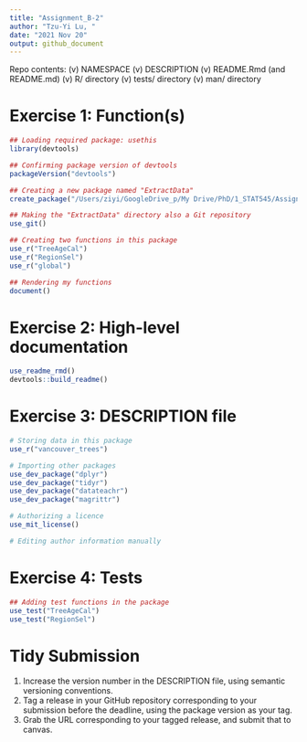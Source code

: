 ```yaml
---
title: "Assignment_B-2"
author: "Tzu-Yi Lu, "
date: "2021 Nov 20"
output: github_document
---
```


Repo contents:
  (v) NAMESPACE
  (v) DESCRIPTION
  (v) README.Rmd (and README.md)
  (v) R/ directory
  (v) tests/ directory
  (v) man/ directory

# Exercise 1: Function(s)
```r
## Loading required package: usethis
library(devtools)

## Confirming package version of devtools
packageVersion("devtools") 

## Creating a new package named "ExtractData"
create_package("/Users/ziyi/GoogleDrive_p/My Drive/PhD/1_STAT545/Assignments/functions-tzuyilu/Assignment_B-2/ExtractData")

## Making the "ExtractData" directory also a Git repository
use_git()

## Creating two functions in this package
use_r("TreeAgeCal")
use_r("RegionSel")
use_r("global")

## Rendering my functions
document()
```

# Exercise 2: High-level documentation
```r
use_readme_rmd()
devtools::build_readme()

```

# Exercise 3: DESCRIPTION file
```r
# Storing data in this package
use_r("vancouver_trees")

# Importing other packages
use_dev_package("dplyr")
use_dev_package("tidyr")
use_dev_package("datateachr")
use_dev_package("magrittr")

# Authorizing a licence
use_mit_license()

# Editing author information manually

```

# Exercise 4: Tests
```r
## Adding test functions in the package
use_test("TreeAgeCal")
use_test("RegionSel")
```


# Tidy Submission
1. Increase the version number in the DESCRIPTION file, using semantic versioning conventions. 
2. Tag a release in your GitHub repository corresponding to your submission before the deadline, using the package version as your tag.
3. Grab the URL corresponding to your tagged release, and submit that to canvas.
